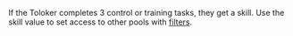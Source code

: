<Image width="700px" withBackground imageId="1675426824153" alt="" />

If the Toloker completes 3 control or training tasks, they get a skill. Use the skill value to set access to other pools with [filters](/docs/guide/filters).

<Cut title="Example of filter settings">

<Image width="700px" withBackground imageId="1677773315899" alt="" />

</Cut>
